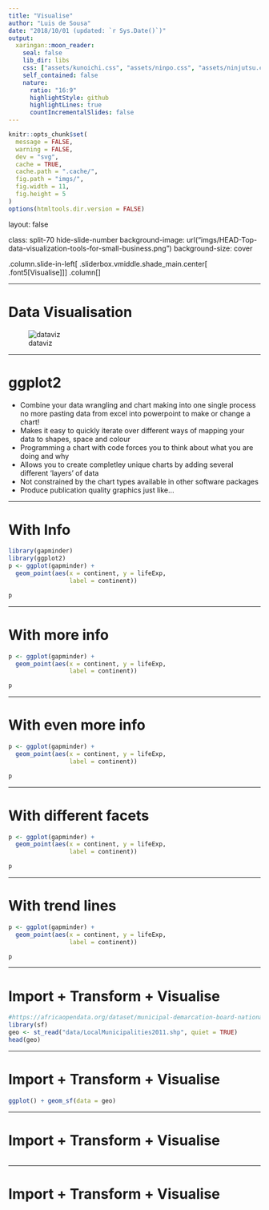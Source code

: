 ```yaml
---
title: "Visualise"
author: "Luis de Sousa"
date: "2018/10/01 (updated: `r Sys.Date()`)"
output:
  xaringan::moon_reader:
    seal: false
    lib_dir: libs
    css: ["assets/kunoichi.css", "assets/ninpo.css", "assets/ninjutsu.css"]
    self_contained: false
    nature:
      ratio: "16:9"
      highlightStyle: github
      highlightLines: true
      countIncrementalSlides: false
---
```


```r
knitr::opts_chunk$set(
  message = FALSE,
  warning = FALSE,
  dev = "svg",
  cache = TRUE,
  cache.path = ".cache/",
  fig.path = "imgs/",
  fig.width = 11,
  fig.height = 5
)
options(htmltools.dir.version = FALSE)
```

layout: false

class: split-70 hide-slide-number
background-image: url("imgs/HEAD-Top-data-visualization-tools-for-small-business.png")
background-size: cover

.column.slide-in-left[
.sliderbox.vmiddle.shade_main.center[
.font5[Visualise]]]
.column[
]

---

# Data Visualisation

![dataviz](imgs/data-viz.jpg) 

---

# ggplot2

* Combine your data wrangling and chart making into one single process no more pasting data from excel into powerpoint to make or change a chart!
* Makes it easy to quickly iterate over different ways of mapping your data to shapes, space and colour
* Programming a chart with code forces you to think about what you are doing and why
* Allows you to create completley unique charts by adding several different 'layers' of data
* Not constrained by the chart types available in other software packages
* Produce publication quality graphics just like...

---

# With Info

```r
library(gapminder)
library(ggplot2)
p <- ggplot(gapminder) +
  geom_point(aes(x = continent, y = lifeExp,
                 label = continent))
```

```r
p
```

---

# With more info

```r
p <- ggplot(gapminder) +
  geom_point(aes(x = continent, y = lifeExp,
                 label = continent))
```

```r
p
```

---

# With even more info

```r
p <- ggplot(gapminder) +
  geom_point(aes(x = continent, y = lifeExp,
                 label = continent))
```

```r
p
```

---

# With different facets

```r
p <- ggplot(gapminder) +
  geom_point(aes(x = continent, y = lifeExp,
                 label = continent))
```

```r
p
```

---

# With trend lines

```r
p <- ggplot(gapminder) +
  geom_point(aes(x = continent, y = lifeExp,
                 label = continent))
```

```r
p
```

---

# **Import** + Transform + Visualise

```r
#https://africaopendata.org/dataset/municipal-demarcation-board-national-boundary-data/resource/9a348186-47d6-4c98-acd4-92b9bf8c1745
library(sf)
geo <- st_read("data/LocalMunicipalities2011.shp", quiet = TRUE)
head(geo)
```

---

# Import + Transform + **Visualise**

```r
ggplot() + geom_sf(data = geo)
```

---

# Import + **Transform** + Visualise

```r

```

---

# Import + Transform + **Visualise**

```r

```
